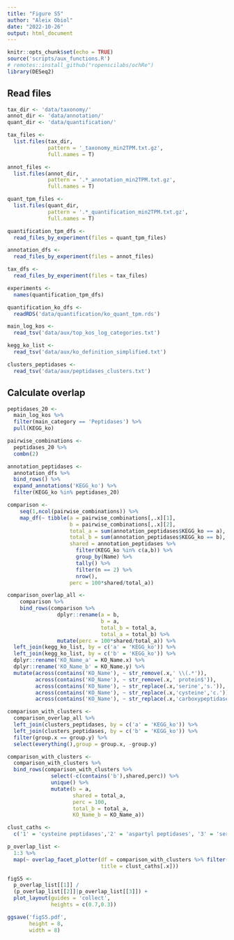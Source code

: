 ```yaml
---
title: "Figure S5"
author: "Aleix Obiol"
date: "2022-10-26"
output: html_document
---
```


```r
knitr::opts_chunk$set(echo = TRUE)
source('scripts/aux_functions.R')
# remotes::install_github("ropenscilabs/ochRe")
library(DESeq2)
```

## Read files

```r
tax_dir <- 'data/taxonomy/'
annot_dir <- 'data/annotation/'
quant_dir <- 'data/quantification/' 

tax_files <- 
  list.files(tax_dir, 
             pattern = '_taxonomy_min2TPM.txt.gz', 
             full.names = T)

annot_files <- 
  list.files(annot_dir,
             pattern = '.*_annotation_min2TPM.txt.gz',
             full.names = T)

quant_tpm_files <- 
  list.files(quant_dir,
             pattern = '.*_quantification_min2TPM.txt.gz',
             full.names = T)

quantification_tpm_dfs <-
  read_files_by_experiment(files = quant_tpm_files)

annotation_dfs <- 
  read_files_by_experiment(files = annot_files)

tax_dfs <- 
  read_files_by_experiment(files = tax_files)

experiments <- 
  names(quantification_tpm_dfs)

quantification_ko_dfs <- 
  readRDS('data/quantification/ko_quant_tpm.rds')

main_log_kos <- 
  read_tsv('data/aux/top_kos_log_categories.txt')

kegg_ko_list <- 
  read_tsv('data/aux/ko_definition_simplified.txt')

clusters_peptidases <- 
  read_tsv('data/aux/peptidases_clusters.txt')
```

## Calculate overlap

```r
peptidases_20 <- 
  main_log_kos %>% 
  filter(main_category == 'Peptidases') %>% 
  pull(KEGG_ko)

pairwise_combinations <- 
  peptidases_20 %>% 
  combn(2)

annotation_peptidases <- 
  annotation_dfs %>% 
  bind_rows() %>% 
  expand_annotations('KEGG_ko') %>% 
  filter(KEGG_ko %in% peptidases_20)

comparison <- 
    seq(1,ncol(pairwise_combinations)) %>% 
    map_df(~ tibble(a = pairwise_combinations[,.x][1], 
                    b = pairwise_combinations[,.x][2],
                    total_a = sum(annotation_peptidases$KEGG_ko == a),
                    total_b = sum(annotation_peptidases$KEGG_ko == b),
                    shared = annotation_peptidases %>% 
                      filter(KEGG_ko %in% c(a,b)) %>% 
                      group_by(Name) %>% 
                      tally() %>% 
                      filter(n == 2) %>% 
                      nrow(),
                    perc = 100*shared/total_a))

comparison_overlap_all <- 
    comparison %>% 
    bind_rows(comparison %>% 
                dplyr::rename(a = b,
                              b = a,
                              total_b = total_a,
                              total_a = total_b) %>% 
                mutate(perc = 100*shared/total_a)) %>% 
  left_join(kegg_ko_list, by = c('a' = 'KEGG_ko')) %>% 
  left_join(kegg_ko_list, by = c('b' = 'KEGG_ko')) %>% 
  dplyr::rename('KO_Name_a' = KO_Name.x) %>% 
  dplyr::rename('KO_Name_b' = KO_Name.y) %>% 
  mutate(across(contains('KO_Name'), ~ str_remove(.x,' \\(.*')),
         across(contains('KO_Name'), ~ str_remove(.x,' protein$')),
         across(contains('KO_Name'), ~ str_replace(.x,'serine','s.')),
         across(contains('KO_Name'), ~ str_replace(.x,'cysteine','c.')),
         across(contains('KO_Name'), ~ str_replace(.x,'carboxypeptidase','cp')))

comparison_with_clusters <- 
  comparison_overlap_all %>% 
  left_join(clusters_peptidases, by = c('a' = 'KEGG_ko')) %>% 
  left_join(clusters_peptidases, by = c('b' = 'KEGG_ko')) %>% 
  filter(group.x == group.y) %>% 
  select(everything(),group = group.x, -group.y)

comparison_with_clusters <- 
  comparison_with_clusters %>% 
  bind_rows(comparison_with_clusters %>% 
              select(-c(contains('b'),shared,perc)) %>% 
              unique() %>% 
              mutate(b = a,
                     shared = total_a, 
                     perc = 100,
                     total_b = total_a,
                     KO_Name_b = KO_Name_a))

clust_caths <- 
  c('1' = 'cysteine peptidases','2' = 'aspartyl peptidases', '3' = 'serine peptidases')

p_overlap_list <- 
  1:3 %>% 
  map(~ overlap_facet_plotter(df = comparison_with_clusters %>% filter(group == clust_caths[[.x]]), 
                              title = clust_caths[.x]))

figS5 <- 
  p_overlap_list[[1]] / 
  (p_overlap_list[[2]]|p_overlap_list[[3]]) +
  plot_layout(guides = 'collect',
              heights = c(0.7,0.3))

ggsave('figS5.pdf',
       height = 8,
       width = 8)
```
